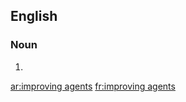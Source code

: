 ==English==

===Noun===
{{head|en|plural}}

# {{plural of|improving agent|lang=en}}

[[ar:improving agents]]
[[fr:improving agents]]